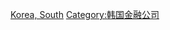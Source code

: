 {{Commonscat|Banks in South Korea}}

[[Category:亞洲各國銀行|Korea, South]]
[[Category:韩国金融公司|Category:韩国金融公司]]